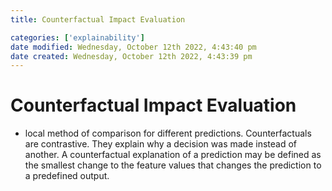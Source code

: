 ```yaml
---
title: Counterfactual Impact Evaluation

categories: ['explainability']
date modified: Wednesday, October 12th 2022, 4:43:40 pm
date created: Wednesday, October 12th 2022, 4:43:39 pm
---
```


# Counterfactual Impact Evaluation


- local method of comparison for different predictions. Counterfactuals are contrastive. They explain why a decision was made instead of another. A counterfactual explanation of a prediction may be defined as the smallest change to the feature values that changes the prediction to a predefined output.



